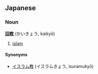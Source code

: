 ==Japanese==
===Noun===
'''[[回]][[教]]''' (かいきょう, kaikyō)

# [[islam]]

====Synonyms====
*[[イスラム教]] (イスラムきょう, isuramukyō)